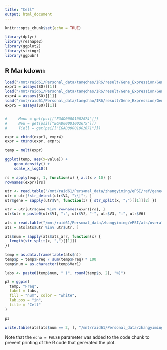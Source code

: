 ```yaml
---
title: "Cell"
output: html_document
---
```


```r
knitr::opts_chunk$set(echo = TRUE)
```


```r
library(dplyr)
library(reshape2)
library(ggplot2)
library(stringr)
library(ggpubr)
```


## R Markdown

```r
load("/mnt/raid61/Personal_data/tangchao/IR6/result/Gene_Expression/Gene_Quantification/EGAD00001002671.se.RData")
expr1 = assays(SO)[[1]]
load("/mnt/raid61/Personal_data/tangchao/IR6/result/Gene_Expression/Gene_Quantification/EGAD00001002674.se.RData")
expr4 = assays(SO)[[1]]
load("/mnt/raid61/Personal_data/tangchao/IR6/result/Gene_Expression/Gene_Quantification/EGAD00001002675.se.RData")
expr5 = assays(SO)[[1]]


#     Mono = get(psi[["EGAD00001002674"]])
#     Neu = get(psi[["EGAD00001002675"]])
#     TCell = get(psi[["EGAD00001002671"]])
```



```r
expr = cbind(expr1, expr4)
expr = cbind(expr, expr5)

temp = melt(expr)

ggplot(temp, aes(x=value)) +
    geom_density() +
    scale_x_log10()
```

```R
rs = apply(expr, 1, function(x) { all(x > 10) })
rownames(expr)[rs]

utr <- read.table("/mnt/raid61/Personal_data/zhangyiming/ePSI/ref/genecode.v30lift37.gene_utr.bed", stringsAsFactors = F)
utr = utr[!str_detect(utr$V4, "\\|"), ]
utr$gene = sapply(utr$V4, function(x) { str_split(x, ";")[[1]][2] })

utr = utr[utr$gene %in% rownames(expr)[rs], ]
utr$utr = paste0(utr$V1, ":", utr$V2, "-", utr$V3, ":", utr$V6)
```

```r
ats = read.table("/mnt/raid61/Personal_data/zhangyiming/ePSI/ats/overall1.txt", stringsAsFactors = F, header = T)
ats = ats[ats$utr %in% utr$utr, ]
```



```r
ats$num = sapply(ats$ats_arr, function(x) {
  length(str_split(x, ",")[[1]])
})

temp = as.data.frame(table(ats$n))
temp$p = temp$Freq / sum(temp$Freq) * 100
temp$num = as.character(temp$Var1)

labs <- paste0(temp$num, " (", round(temp$p, 2), "%)")

p3 = ggpie(
  temp, "Freq", 
  label = labs,
  fill = "num", color = "white", 
  lab.pos = "in",
  title = "Cell"
)

p3
```

```r
write.table(ats[ats$num == 2, ], "/mnt/raid61/Personal_data/zhangyiming/ePSI/ats/overall2.txt", row.names = F, quote = F, sep = "\t")
```



Note that the `echo = FALSE` parameter was added to the code chunk to prevent printing of the R code that generated the plot.

